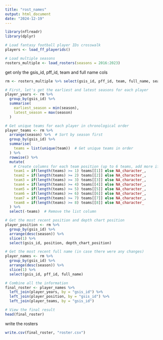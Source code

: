 ```yaml
---
title: "rost_names"
output: html_document
date: "2024-12-19"
---
```


```r
library(nflreadr)
library(dplyr)
```


```r
# Load fantasy football player IDs crosswalk
players <- load_ff_playerids()
```



```r
# Load multiple seasons
rosters_multiple <- load_rosters(seasons = 2016:2023)
```

get only the gsis_id, pff_id, team and full name cols
```r
rm <- rosters_multiple %>% select(gsis_id, pff_id, team, full_name, season, position, depth_chart_position)
```


```r
# First, let's get the earliest and latest seasons for each player
player_years <- rm %>%
  group_by(gsis_id) %>%
  summarise(
    earliest_season = min(season),
    latest_season = max(season)
  )

# Get unique teams for each player in chronological order
player_teams <- rm %>%
  arrange(season) %>%  # Sort by season first
  group_by(gsis_id) %>%
  summarise(
    teams = list(unique(team))  # Get unique teams in order
  ) %>%
  rowwise() %>%
  mutate(
    # Create columns for each team position (up to 6 teams, add more if needed)
    team1 = if(length(teams) >= 1) teams[[1]] else NA_character_,
    team2 = if(length(teams) >= 2) teams[[2]] else NA_character_,
    team3 = if(length(teams) >= 3) teams[[3]] else NA_character_,
    team4 = if(length(teams) >= 4) teams[[4]] else NA_character_,
    team5 = if(length(teams) >= 5) teams[[5]] else NA_character_,
    team6 = if(length(teams) >= 6) teams[[6]] else NA_character_,
    team7 = if(length(teams) >= 7) teams[[7]] else NA_character_,
    team8 = if(length(teams) >= 8) teams[[8]] else NA_character_
  ) %>%
  select(-teams)  # Remove the list column

# Get the most recent position and depth chart position
player_position <- rm %>%
  group_by(gsis_id) %>%
  arrange(desc(season)) %>%
  slice(1) %>%
  select(gsis_id, position, depth_chart_position)

# Get the most recent full name (in case there were any changes)
player_names <- rm %>%
  group_by(gsis_id) %>%
  arrange(desc(season)) %>%
  slice(1) %>%
  select(gsis_id, pff_id, full_name)

# Combine all the information
final_roster <- player_names %>%
  left_join(player_years, by = "gsis_id") %>%
  left_join(player_position, by = "gsis_id") %>%
  left_join(player_teams, by = "gsis_id")

# View the final result
head(final_roster)
```

write the rosters
```r
write.csv(final_roster, "roster.csv")
```

